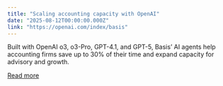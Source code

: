```yaml
---
title: "Scaling accounting capacity with OpenAI"
date: "2025-08-12T00:00:00.000Z"
link: "https://openai.com/index/basis"
---
```


Built with OpenAI o3, o3-Pro, GPT-4.1, and GPT-5, Basis’ AI agents help accounting firms save up to 30% of their time and expand capacity for advisory and growth.

[Read more](https://openai.com/index/basis)

